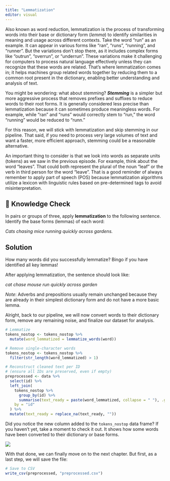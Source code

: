 ```yaml
---
title: "Lemmatization"
editor: visual
---
```


Also known as word reduction, lemmatization is the process of transforming words into their base or dictionary form (*lemma*) to identify similarities in meaning and usage across different contexts. Take the word "run" as an example. It can appear in various forms like "ran", "runs", "running", and "runner". But the variations don’t stop there, as it includes complex forms like "outrun", "overrun", or "underrun". These variations make it challenging for computers to process natural language effectively unless they can recognize that these words are related. That’s where lemmatization comes in; it helps machines group related words together by reducing them to a common root present in the dictionary, enabling better understanding and analysis of text.

You might be wondering: what about stemming? ***Stemming*** is a simpler but more aggressive process that removes prefixes and suffixes to reduce words to their root forms. It is generally considered less precise than lemmatization because it can sometimes produce meaningless words. For example, while "ran" and "runs" would correctly stem to "run," the word "running" would be reduced to "runn."

For this reason, we will stick with lemmatization and skip stemming in our pipeline. That said, if you need to process very large volumes of text and want a faster, more efficient approach, stemming could be a reasonable alternative.

An important thing to consider is that we look into words as separate units (tokens) as we saw in the previous episode. For example, think about the word "leaves". That could both represent the plural of the noun "leaf" or the verb in third person for the word "leave". That is a good reminder of always remember to apply part of speech (POS) because lemmatization algorithms utilize a lexicon with linguistic rules based on pre-determined tags to avoid misinterpretation.

::: {.callout-note icon="false"}
## 🧠 Knowledge Check

In pairs or groups of three, apply **lemmatization** to the following sentence. Identify the base forms (lemmas) of each word:

*Cats chasing mice running quickly across gardens.*

::: {.callout-note icon="false" collapse="true"}
## Solution

How many words did you successfully lemmatize? Bingo if you have identified all key lemmas!

After applying lemmatization, the sentence should look like:

*cat chase mouse run quickly across garden*

*Note*: Adverbs and prepositions usually remain unchanged because they are already in their simplest dictionary form and do not have a more basic lemma.
:::
:::

Alright, back to our pipeline, we will now convert words to their dictionary form, remove any remaining noise, and finalize our dataset for analysis.

``` r
# Lemmatize
tokens_nostop <- tokens_nostop %>%
  mutate(word_lemmatized = lemmatize_words(word))

# Remove single-character words
tokens_nostop <- tokens_nostop %>%
  filter(str_length(word_lemmatized) > 1)

# Reconstruct cleaned text per ID 
# (ensure all IDs are preserved, even if empty)
preprocessed <- data %>%
  select(id) %>%
  left_join(
    tokens_nostop %>%
      group_by(id) %>%
      summarise(text_ready = paste(word_lemmatized, collapse = " "), .groups = "drop"),
    by = "id"
  ) %>%
  mutate(text_ready = replace_na(text_ready, ""))
```

Did you notice the new column added to the `tokens_nostop` data frame? If you haven’t yet, take a moment to check it out. It shows how some words have been converted to their dictionary or base forms.

![](chapters/1.Preprocessing/images/lemma-results.png)

With that done, we can finally move on to the next chapter. But first, as a last step, we will save the file:

``` r
# Save to CSV
write_csv(preprocessed, "preprocessed.csv")
```
